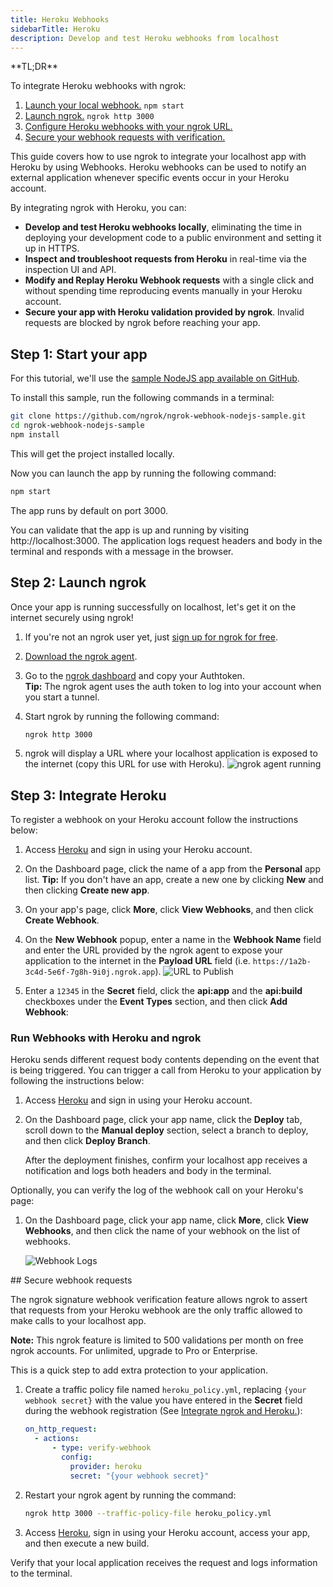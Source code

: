 ```yaml
---
title: Heroku Webhooks
sidebarTitle: Heroku
description: Develop and test Heroku webhooks from localhost
---
```


<Tip>
**TL;DR**



To integrate Heroku webhooks with ngrok:

1. [Launch your local webhook.](#start-your-app) `npm start`
1. [Launch ngrok.](#start-ngrok) `ngrok http 3000`
1. [Configure Heroku webhooks with your ngrok URL.](#setup-webhook)
1. [Secure your webhook requests with verification.](#security)
</Tip>

This guide covers how to use ngrok to integrate your localhost app with Heroku by using Webhooks.
Heroku webhooks can be used to notify an external application whenever specific events occur in your Heroku account.

By integrating ngrok with Heroku, you can:

- **Develop and test Heroku webhooks locally**, eliminating the time in deploying your development code to a public environment and setting it up in HTTPS.
- **Inspect and troubleshoot requests from Heroku** in real-time via the inspection UI and API.
- **Modify and Replay Heroku Webhook requests** with a single click and without spending time reproducing events manually in your Heroku account.
- **Secure your app with Heroku validation provided by ngrok**. Invalid requests are blocked by ngrok before reaching your app.

## **Step 1**: Start your app 

For this tutorial, we'll use the [sample NodeJS app available on GitHub](https://github.com/ngrok/ngrok-webhook-nodejs-sample).

To install this sample, run the following commands in a terminal:

```bash
git clone https://github.com/ngrok/ngrok-webhook-nodejs-sample.git
cd ngrok-webhook-nodejs-sample
npm install
```

This will get the project installed locally.

Now you can launch the app by running the following command:

```bash
npm start
```

The app runs by default on port 3000.

You can validate that the app is up and running by visiting http://localhost:3000. The application logs request headers and body in the terminal and responds with a message in the browser.

## **Step 2**: Launch ngrok 

Once your app is running successfully on localhost, let's get it on the internet securely using ngrok!

1. If you're not an ngrok user yet, just [sign up for ngrok for free](https://ngrok.com/signup).

1. [Download the ngrok agent](https://download.ngrok.com).

1. Go to the [ngrok dashboard](https://dashboard.ngrok.com) and copy your Authtoken. <br />
   **Tip:** The ngrok agent uses the auth token to log into your account when you start a tunnel.
1. Start ngrok by running the following command:

   ```bash
   ngrok http 3000
   ```

1. ngrok will display a URL where your localhost application is exposed to the internet (copy this URL for use with Heroku).
   ![ngrok agent running](../img/twilio/img/launch_ngrok_tunnel.png)

## **Step 3**: Integrate Heroku 

To register a webhook on your Heroku account follow the instructions below:

1. Access [Heroku](https://heroku.com/) and sign in using your Heroku account.

1. On the Dashboard page, click the name of a app from the **Personal** app list.
   **Tip:** If you don't have an app, create a new one by clicking **New** and then clicking **Create new app**.

1. On your app's page, click **More**, click **View Webhooks**, and then click **Create Webhook**.

1. On the **New Webhook** popup, enter a name in the **Webhook Name** field and enter the URL provided by the ngrok agent to expose your application to the internet in the **Payload URL** field (i.e. `https://1a2b-3c4d-5e6f-7g8h-9i0j.ngrok.app`).
   ![URL to Publish](../img/heroku/img/ngrok_url_configuration_heroku.png)

1. Enter a `12345` in the **Secret** field, click the **api:app** and the **api:build** checkboxes under the **Event Types** section, and then click **Add Webhook**:

### Run Webhooks with Heroku and ngrok

Heroku sends different request body contents depending on the event that is being triggered.
You can trigger a call from Heroku to your application by following the instructions below:

1. Access [Heroku](https://heroku.com/) and sign in using your Heroku account.

1. On the Dashboard page, click your app name, click the **Deploy** tab, scroll down to the **Manual deploy** section, select a branch to deploy, and then click **Deploy Branch**.

   After the deployment finishes, confirm your localhost app receives a notification and logs both headers and body in the terminal.

Optionally, you can verify the log of the webhook call on your Heroku's page:

1. On the Dashboard page, click your app name, click **More**, click **View Webhooks**, and then click the name of your webhook on the list of webhooks.

   ![Webhook Logs](../img/heroku/img/ngrok_logs_heroku.png)

<InspectingRequests />

<ReplayingRequests />
## Secure webhook requests 

The ngrok signature webhook verification feature allows ngrok to assert that requests from your Heroku webhook are the only traffic allowed to make calls to your localhost app.

**Note:** This ngrok feature is limited to 500 validations per month on free ngrok accounts. For unlimited, upgrade to Pro or Enterprise.

This is a quick step to add extra protection to your application.

1. Create a traffic policy file named `heroku_policy.yml`, replacing `{your webhook secret}` with the value you have entered in the **Secret** field during the webhook registration (See [Integrate ngrok and Heroku.](#setup-webhook)):

   ```yaml
   on_http_request:
     - actions:
         - type: verify-webhook
           config:
             provider: heroku
             secret: "{your webhook secret}"
   ```

1. Restart your ngrok agent by running the command:

   ```bash
   ngrok http 3000 --traffic-policy-file heroku_policy.yml
   ```

1. Access [Heroku](https://heroku.com/), sign in using your Heroku account, access your app, and then execute a new build.

Verify that your local application receives the request and logs information to the terminal.
